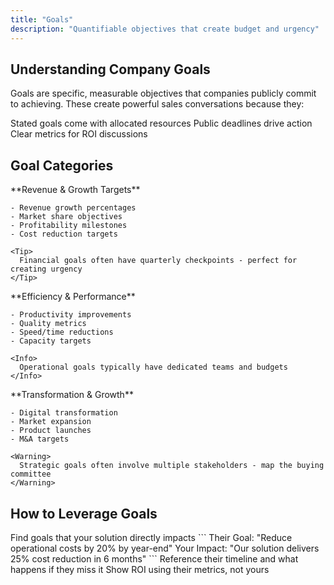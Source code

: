 ```yaml
---
title: "Goals"
description: "Quantifiable objectives that create budget and urgency"
---
```


## Understanding Company Goals

Goals are specific, measurable objectives that companies publicly commit to achieving. These create powerful sales conversations because they:

<CardGroup cols={3}>
  <Card title="Have Budget" icon="dollar-sign">
    Stated goals come with allocated resources
  </Card>
  <Card title="Create Urgency" icon="clock">
    Public deadlines drive action
  </Card>
  <Card title="Define Success" icon="trophy">
    Clear metrics for ROI discussions
  </Card>
</CardGroup>

## Goal Categories

<Tabs>
  <Tab title="📈 Financial">
    **Revenue & Growth Targets**

    - Revenue growth percentages
    - Market share objectives
    - Profitability milestones
    - Cost reduction targets

    <Tip>
      Financial goals often have quarterly checkpoints - perfect for creating urgency
    </Tip>
  </Tab>
  <Tab title="🎯 Operational">
    **Efficiency & Performance**

    - Productivity improvements
    - Quality metrics
    - Speed/time reductions
    - Capacity targets

    <Info>
      Operational goals typically have dedicated teams and budgets
    </Info>
  </Tab>
  <Tab title="🚀 Strategic">
    **Transformation & Growth**

    - Digital transformation
    - Market expansion
    - Product launches
    - M&A targets

    <Warning>
      Strategic goals often involve multiple stakeholders - map the buying committee
    </Warning>
  </Tab>
</Tabs>

## How to Leverage Goals

<Steps>
  <Step title="Identify Relevant Goals">
    Find goals that your solution directly impacts
  </Step>
  <Step title="Quantify Your Impact">
    ```
    Their Goal: "Reduce operational costs by 20% by year-end"
    Your Impact: "Our solution delivers 25% cost reduction in 6 months"
    ```
  </Step>
  <Step title="Create Urgency">
    Reference their timeline and what happens if they miss it
  </Step>
  <Step title="Build Business Case">
    Show ROI using their metrics, not yours
  </Step>
</Steps>